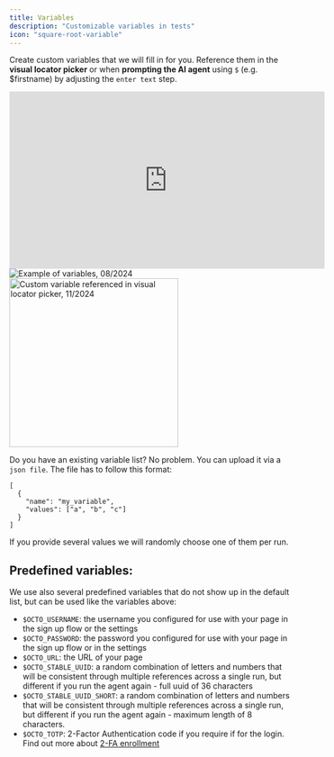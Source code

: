 ```yaml
---
title: Variables
description: "Customizable variables in tests"
icon: "square-root-variable"
---
```


Create custom variables that we will fill in for you. Reference them in the **visual locator picker** or when **prompting the AI agent** using `$` (e.g. $firstname) by adjusting the `enter text` step.

<iframe
  width="560"
  height="315"
  src="https://www.youtube.com/embed/Oww0XDhA0XA?si=SrvRn4vtPGfjGTCK"
  title="YouTube video player"
  frameborder="0"
  allow="accelerometer; autoplay; clipboard-write; encrypted-media; gyroscope; picture-in-picture; web-share"
  referrerpolicy="strict-origin-when-cross-origin"
  allowfullscreen
></iframe>

<div class="mt-8" />

<Frame caption="Example of custom variables, 11/2024">
  <img
    src="/images/advanced/variables.png"
    alt="Example of variables, 08/2024"
  />
</Frame>

<div class="mt-8" />

<Frame caption="Custom variable referenced in visual locator picker, 11/2024">
  <img
    src="/images/advanced/custom-variable-in-locator.png"
    alt="Custom variable referenced in visual locator picker, 11/2024"
    width="300px"
  />
</Frame>

Do you have an existing variable list? No problem. You can upload it via a `json file`. The file has to follow this format:

```
[
  {
    "name": "my_variable",
    "values": ["a", "b", "c"]
  }
]
```

If you provide several values we will randomly choose one of them per run.

## Predefined variables:

We use also several predefined variables that do not show up in the default list, but can be used like the variables above:

- `$OCTO_USERNAME`: the username you configured for use with your page in the sign up flow or the settings
- `$OCTO_PASSWORD`: the password you configured for use with your page in the sign up flow or in the settings
- `$OCTO_URL`: the URL of your page
- `$OCTO_STABLE_UUID`: a random combination of letters and numbers that will be consistent through multiple references across a single run, but different if you run the agent again - full uuid of 36 characters
- `$OCTO_STABLE_UUID_SHORT`: a random combination of letters and numbers that will be consistent through multiple references across a single run, but different if you run the agent again - maximum length of 8 characters.
- `$OCTO_TOTP`: 2-Factor Authentication code if you require if for the login. Find out more about [2-FA enrollment](/advanced/2fa)
